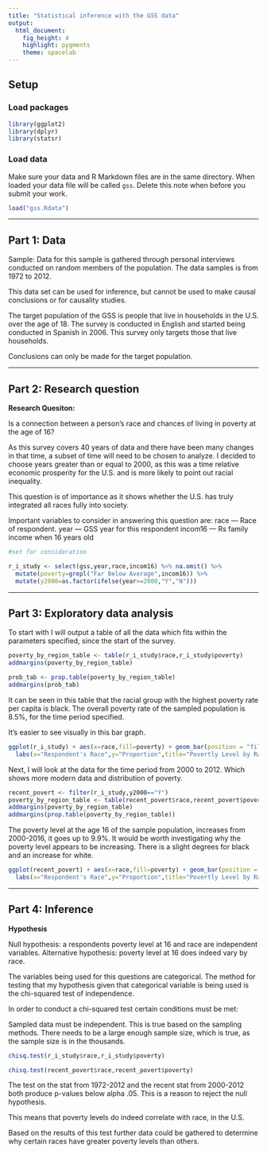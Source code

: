 ```yaml
---
title: "Statistical inference with the GSS data"
output: 
  html_document: 
    fig_height: 4
    highlight: pygments
    theme: spacelab
---
```


## Setup

### Load packages

```r
library(ggplot2)
library(dplyr)
library(statsr)
```

### Load data

Make sure your data and R Markdown files are in the same directory. When loaded
your data file will be called `gss`. Delete this note when before you submit 
your work. 

```r
load("gss.Rdata")
```



* * *

## Part 1: Data

Sample: Data for this sample is gathered through personal interviews conducted on random members of the population. The data samples is from 1972 to 2012. 

This data set can be used for inference, but cannot be used to make causal conclusions or for causality studies.

The target population of the GSS is people that live in households in the U.S. over the age of 18. The survey is conducted in English and started being conducted in Spanish in 2006. This survey only targets those that live households.

Conclusions can only be made for the target population. 

* * *

## Part 2: Research question

<strong>Research Quesiton: </strong>

Is a connection between a person's race and chances of living in poverty at the age of 16? 

As this survey covers 40 years of data and there have been many changes in that time, a subset of time will need to be chosen to analyze. I decided to choose years greater than or equal to 2000, as this was a time relative economic prosperity for the U.S. and is more likely to point out racial inequality. 

This question is of importance as it shows whether the U.S. has truly integrated all races fully into society. 

Important variables to consider in answering this question are: 
race — Race of respondent.
year — GSS year for this respondent
incom16 — Rs family income when 16 years old

```r
#set for consideration

r_i_study <- select(gss,year,race,incom16) %>% na.omit() %>%
  mutate(poverty=grepl("Far Below Average",incom16)) %>%
  mutate(y2000=as.factor(ifelse(year>=2000,"Y","N")))
```

* * *

## Part 3: Exploratory data analysis

To start with I will output a table of all the data which fits within the parameters specified, since the start of the survey. 

```r
poverty_by_region_table <- table(r_i_study$race,r_i_study$poverty)
addmargins(poverty_by_region_table)
```

```r
prob_tab <- prop.table(poverty_by_region_table)
addmargins(prob_tab)
```

It can be seen in this table that the racial group with the highest poverty rate per capita is black. The overall poverty rate of the sampled population is 8.5%, for the time period specified. 

It's easier to see visually in this bar graph.

```r
ggplot(r_i_study) + aes(x=race,fill=poverty) + geom_bar(position = "fill") +
  labs(x="Respondent's Race",y="Proportion",title="Povertly Level by Race") 
```

Next, I will look at the data for the time period from 2000 to 2012. Which shows more modern data and distribution of poverty.  

```r
recent_povert <- filter(r_i_study,y2000=="Y")
poverty_by_region_table <- table(recent_povert$race,recent_povert$poverty)
addmargins(poverty_by_region_table)
addmargins(prop.table(poverty_by_region_table))
```

The poverty level at the age 16 of the sample population, increases from 2000-2016, it goes up to 9.9%. It would be worth investigating why the poverty level appears to be increasing. There is a slight degrees for black and an increase for white. 


```r
ggplot(recent_povert) + aes(x=race,fill=poverty) + geom_bar(position = "fill") +
  labs(x="Respondent's Race",y="Proportion",title="Povertly Level by Race") 
```


* * *

## Part 4: Inference

<strong>Hypothesis</strong>

Null hypothesis: a respondents poverty level at 16 and race are independent variables. 
Alternative hypothesis: poverty level at 16 does indeed vary by race. 

The variables being used for this questions are categorical. The method for testing that my hypothesis given that categorical variable is being used is the chi-squared test of independence. 

In order to conduct a chi-squared test certain conditions must be met: 

Sampled data must be independent. This is true based on the sampling methods. 
There needs to be a large enough sample size, which is true, as the sample size is in the thousands. 


```r
chisq.test(r_i_study$race,r_i_study$poverty)
```


```r
chisq.test(recent_povert$race,recent_povert$poverty)
```

The test on the stat from 1972-2012 and the recent stat from 2000-2012 both produce p-values below alpha .05. This is a reason to reject the null hypothesis. 

This means that poverty levels do indeed correlate with race, in the U.S. 

Based on the results of this test further data could be gathered to determine why certain races have greater poverty levels than others. 
